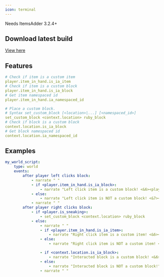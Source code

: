 ```yaml
---
icon: terminal
---
```


<Warning>
Needs ItemsAdder 3.2.4+
</Warning>


## Download latest build


[View here](https://ci.citizensnpcs.co/job/Denizen/)


## Features

```yaml lines icon="yaml"
# Check if item is a custom item
player.item_in_hand.is_ia_item
# Check if item is a custom block
player.item_in_hand.is_ia_block
# Get item namespaced id
player.item_in_hand.ia_namespaced_id

# Place a custom block.
# Syntax set_custom_block [<location>|...] [<namespaced_id>]
set_custom_block <context.location> ruby_block 
# Check if block is a custom block
context.location.is_ia_block
# Get block namespaced id
context.location.ia_namespaced_id
```

## Examples

```yaml
my_world_script:
    type: world
    events:
        after player left clicks block:
            - narrate " "
            - if <player.item_in_hand.is_ia_block>:
                - narrate "Left click item is a custom block! <&6><player.item_in_hand.ia_namespaced_id>"
            - else:
                - narrate "Left click item is NOT a custom block! <&7><player.item_in_hand.material>"
            - narrate " "
        after player right clicks block:
            - if <player.is_sneaking>:
                - set_custom_block <context.location> ruby_block 
            - else:
                - narrate " "
                - if <player.item_in_hand.is_ia_item>:
                    - narrate "Right click item is a custom item! <&6><player.item_in_hand.ia_namespaced_id>"
                - else:
                    - narrate "Right click item is NOT a custom item! <&7><player.item_in_hand.material>"

                - if <context.location.is_ia_block>:
                    - narrate "Interacted block is a custom block! <&6><context.location.ia_namespaced_id>"
                - else:
                    - narrate "Interacted block is NOT a custom block!"
                - narrate " "
```
